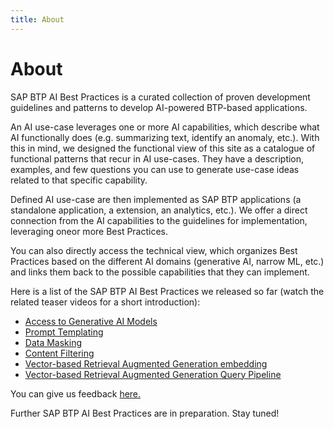 ```yaml
---
title: About
---
```


# About

SAP BTP AI Best Practices is a curated collection of proven development guidelines and patterns to develop AI-powered BTP-based applications.

An AI use-case leverages one or more AI capabilities, which describe what AI functionally does (e.g. summarizing text, identify an anomaly, etc.). With this in mind, we designed the functional view of this site as a catalogue of functional patterns that recur in AI use-cases. They have a description, examples, and few questions you can use to generate use-case ideas related to that specific capability.  

Defined AI use-case are then implemented as SAP BTP applications (a standalone application, a extension, an analytics, etc.). We offer a direct connection from the AI capabilities to the guidelines for implementation, leveraging oneor more Best Practices.

You can also directly access the technical view, which organizes Best Practices based on the different AI domains (generative AI, narrow ML, etc.) and links them back to the possible capabilities that they can implement.

Here is a list of the SAP BTP AI Best Practices we released so far (watch the related teaser videos for a short introduction):
- [Access to Generative AI Models](/docs/technical-view/generative-ai/plain/access-to-generative-ai-models)
- [Prompt Templating](/docs/technical-view/generative-ai/plain/prompt-templating)
- [Data Masking](/docs/technical-view/generative-ai/plain/data-masking)
- [Content Filtering](/docs/technical-view/generative-ai/plain/content-filtering)
- [Vector-based Retrieval Augmented Generation embedding](/docs/technical-view/generative-ai/rag/vector-rag-embedding)
- [Vector-based Retrieval Augmented Generation Query Pipeline](/docs/technical-view/generative-ai/rag/vector-rag-query-pipeline)

You can give us feedback <a href="mailto:btp_ai_bp@sap.com?subject=[SAP BTP AI Best Practices Feedback]">here.</a>

Further SAP BTP AI Best Practices are in preparation. Stay tuned!
